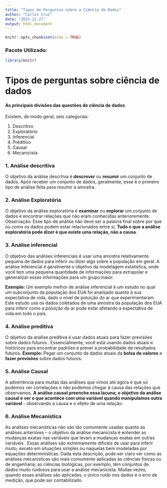 ```yaml
---
title: "Tipos de Perguntas sobre a Ciência de Dados"
author: "Carlos Cruz"
date: "2022-11-27"
output: html_document
---
```


```r
knitr::opts_chunk$set(echo = TRUE)
```
### Pacote Utilizado:
```r
library(knitr)
```
# **Tipos de perguntas sobre ciência de dados**
#### As principais divisões das questões de ciência de dados

Existem, de modo geral, seis categorias:

  1. Descritivo
  2. Exploratório
  3. Inferencial
  4. Preditivo
  5. Causal
  6. Mecanicista

### **1. Análise descritiva**

  O objetivo da análise descrtiva é **descrever** ou **resumir** um conjunto de dados. Após receber um conjunto de dados, geralmente, esse é o primeiro tipo de análise feita para resumir à amostra.
  
### **2. Análise Exploratória**

  O objetivo da análise exploratória é **examinar** ou **explorar** um conjunto de dados e encontrar relações que não eram conhecidas anterioremente. Observação: Esse tipo de análise não deve ser a palavra final sobre por que ou como os dados podem estar relacionados entre si. **Tudo o que a análise exploratória pode dizer é que existe uma relação, não a causa**.

### **3. Análise inferencial**
  
  O objetivo das análises inferenciais é usar uma amostra relativamente pequena de dados para inferir ou dizer algo sobre a população em geral. A análise inferencial é geralmente o objetivo da modelagem estatística, onde você tem uma pequena quantidade de informações para extrapolar e generalizar essas informações para um grupo maior. 
  
  **Exemplo:** Um exemplo melhor de análise inferencial é um estudo no qual um subconjunto da população dos EUA foi analisado quanto à sua expectativa de vida, dado o nível de poluição do ar que experimentaram. Este estudo usa os dados coletados de uma amostra da população dos EUA para inferir como a poluição do ar pode estar afetando a expectativa de vida em todo o país. 
  
### **4. Análise preditiva **

  O objetivo da análise preditiva é usar dados atuais para fazer previsões sobre dados futuros . Essencialmente, você está usando dados atuais e históricos para encontrar padrões e prever a probabilidade de resultados futuros. **Exemplo:** Pegar um conjunto de dados atuais da **bolsa de valores** e **fazer previsões** sobre dados futuros.
  
### **5. Análise Causal**

  A advertência para muitas das análises que vimos até agora é que só podemos ver correlações e não podemos chegar à causa das relações que observamos. **A análise causal preenche essa lacuna; o objetivo da análise causal é ver o que acontece com uma variável quando manipulamos outra variável** - observando a causa e o efeito de uma relação.
  
### **6. Análise Mecanística** 

  As análises mecanísticas não são tão comumente usadas quanto as análises anteriores – o objetivo da análise mecanicista é entender as mudanças exatas nas variáveis que levam a mudanças exatas em outras variáveis . Essas análises são extremamente difíceis de usar para inferir muito, exceto em situações simples ou naquelas bem modeladas por equações determinísticas. Dada esta descrição, pode ser claro ver como as análises mecanísticas são mais comumente aplicadas às ciências físicas ou de engenharia; as ciências biológicas, por exemplo, têm conjuntos de dados muito ruidosos para usar a análise mecanicista. Muitas vezes, quando essas análises são aplicadas, o único ruído nos dados é o erro de medição, que pode ser contabilizado. 